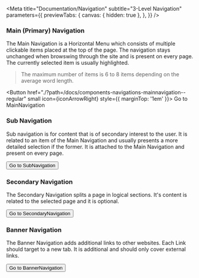 
<Meta
  title="Documentation/Navigation"
  subtitle="3-Level Navigation"
  parameters={{
    previewTabs: {
      canvas: { hidden: true },
    },
  }}
/>

### Main (Primary) Navigation

The Main Navigation is a Horizontal Menu which consists of multiple
clickable items placed at the top of the page. The navigation stays
unchanged when browswing through the site and is present on every page.
The currently selected item is usually highlighted.

<Blockquote>
  The maximum number of items is 6 to 8 items depending on the average word
  length.
</Blockquote>

<Button
  href="./?path=/docs/components-navigations-mainnavigation--regular"
  small
  icon={iconArrowRight}
  style={{ marginTop: '1em' }}>
  Go to MainNavigation
</Button>

### Sub Navigation

Sub navigation is for content that is of secondary interest to the user.
It is related to an item of the Main Navigation and usually presents a
more detailed selection if the former. It is attached to the Main
Navigation and present on every page.

<Button
  href=".//?path=/docs/components-navigations-subnavigation--regular-sub-navigation"
  small
  icon={iconArrowRight}>
  Go to SubNavigation
</Button>

### Secondary Navigation

The Secondary Navigation splits a page in logical sections. It's content is
related to the selected page and it is optional.

<Button
  href="./?path=/docs/components-navigations-secondarynavigation--regular"
  small
  icon={iconArrowRight}>
  Go to SecondaryNavigation
</Button>

### Banner Navigation

The Banner Navigation adds additional links to other websites. Each Link
should target to a new tab. It is additional and should only cover
external links.

<Button
  href="./?path=/docs/components-navigations-bannernavigation--regular-navigation"
  small
  icon={iconArrowRight}>
  Go to BannerNavigation
</Button>
